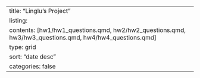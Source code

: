 ---
title: "Linglu's Project"
listing:
  contents: [hw1/hw1_questions.qmd, hw2/hw2_questions.qmd, hw3/hw3_questions.qmd, hw4/hw4_questions.qmd]
  type: grid
  sort: "date desc"
  categories: false
---